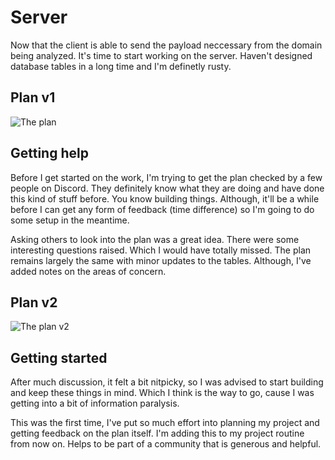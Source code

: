 # Server

Now that the client is able to send the payload neccessary from the domain being 
analyzed. It's time to start working on the server. Haven't designed database tables 
in a long time and I'm definetly rusty.

## Plan v1
![The plan](../../../public/io-server-plan.png)

## Getting help

Before I get started on the work, I'm trying to get the plan checked by a few people 
on Discord. They definitely know what they are doing and have done this kind of stuff 
before. You know building things. Although, it'll be a while before I can get any form 
of feedback (time difference) so I'm going to do some setup in the meantime.

Asking others to look into the plan was a great idea. There were some interesting questions 
raised. Which I would have totally missed. The plan remains largely the same with minor updates 
to the tables. Although, I've added notes on the areas of concern.

## Plan v2
![The plan v2](../../../public/io-server-plan-v2.png)

## Getting started

After much discussion, it felt a bit nitpicky, so I was advised to start building 
and keep these things in mind. Which I think is the way to go, cause I was getting into 
a bit of information paralysis.

This was the first time, I've put so much effort into planning my project and getting feedback 
on the plan itself. I'm adding this to my project routine from now on. Helps to be part of a 
community that is generous and helpful.
